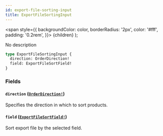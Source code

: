 ```yaml
---
id: export-file-sorting-input
title: ExportFileSortingInput
---
```


<span
style={{
      backgroundColor: color,
      borderRadius: '2px',
      color: '#fff',
      padding: '0.2rem',
    }}>
{children}
</span>
);

No description

```graphql
type ExportFileSortingInput {
  direction: OrderDirection!
  field: ExportFileSortField!
}
```

### Fields

#### `direction` ([`OrderDirection!`](/api-reference/enums/order-direction.mdx))

Specifies the direction in which to sort products.

#### `field` ([`ExportFileSortField!`](/api-reference/enums/export-file-sort-field.mdx))

Sort export file by the selected field.
